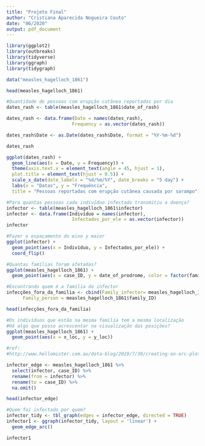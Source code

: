 ```yaml
---
title: "Projeto Final"
author: "Cristiana Aparecida Nogueira Couto"
date: "06/2020"
output: pdf_document
---
```


```r
library(ggplot2)
library(outbreaks)
library(tidyverse)
library(ggraph)
library(tidygraph)

data("measles_hagelloch_1861")

head(measles_hagelloch_1861)

#Quantidade de pessoas com erupção cutânea reportadas por dia
dates_rash <- table(measles_hagelloch_1861$date_of_rash)

dates_rash <- data.frame(Date = names(dates_rash), 
                        Frequency = as.vector(dates_rash))

dates_rash$Date <- as.Date(dates_rash$Date, format = "%Y-%m-%d")

dates_rash

ggplot(dates_rash) +
  geom_line(aes(x = Date, y = Frequency)) +
  theme(axis.text.x = element_text(angle = 45, hjust = 1),
  plot.title = element_text(hjust = 0.5)) +
  scale_x_date(date_labels = "%d/%m/%Y", date_breaks = "5 day") +
  labs(x = "Datas", y = "Frequência", 
  title = "Pessoas reportadas com erupção cutânea causada por sarampo") 

```

```r
#Para quantas pessoas cada indivíduo infectado transmitiu a doença?
infector <- table(measles_hagelloch_1861$infector)
infector <- data.frame(Indivíduo = names(infector), 
                        Infectados_por_ele = as.vector(infector))
infector

#Fazer o espaçamento do eixo y maior
ggplot(infector) +
  geom_point(aes(x = Indivíduo, y = Infectados_por_ele)) +
  coord_flip()

```

```r
#Quantas famílias foram afetadas?
ggplot(measles_hagelloch_1861) +
  geom_point(aes(x = case_ID, y = date_of_prodrome, color = factor(family_ID)))
```

```r
#Encontrando quem é a família do infector
infecções_fora_da_familia <- cbind(Family_infector= measles_hagelloch_1861$family_ID[measles_hagelloch_1861$infector], 
      Family_person = measles_hagelloch_1861$family_ID)

head(infecções_fora_da_familia)
```

```r
#Os indivíduos que estão na mesma familia tem a mesma localização
#Há algo que posso acrescentar na visualização das posições?
ggplot(measles_hagelloch_1861) +
  geom_point(aes(x = x_loc, y = y_loc))
```

```r
#ref:
#http://www.hellomister.com.au/data-blog/2019/7/30/creating-an-arc-plot-part-1

infector_edge <- measles_hagelloch_1861 %>%
  select(infector, case_ID) %>%
  rename(from = infector) %>%
  rename(to = case_ID) %>%
  na.omit()

head(infector_edge)

#Quem foi infectado por quem?
infector_tidy <- tbl_graph(edges = infector_edge, directed = TRUE)
infector1 <- ggraph(infector_tidy, layout = 'linear') +
  geom_edge_arc()

infector1

```
